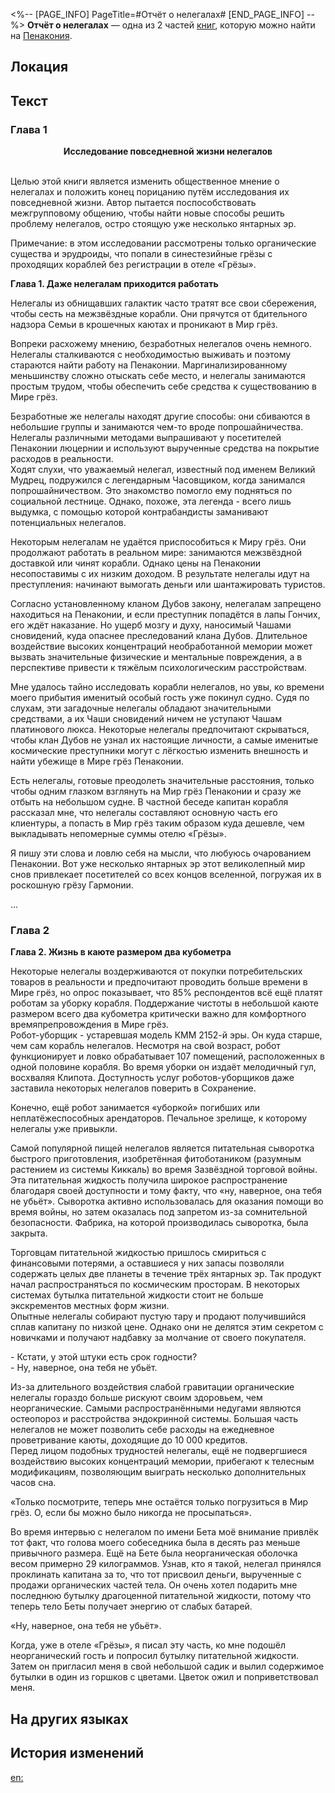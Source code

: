 <%-- [PAGE_INFO]
PageTitle=#Отчёт о нелегалах#
[END_PAGE_INFO] --%>
{{Дополнить}}
{{Книга Инфобокс
|id           = 344
|Название     = 
|Изображение  = Предмет Газета.png
|Мир          = Пенакония
|Томов        = 2
|Автор        = <!--нужно добавить-->
|Описание     = Отчёт о расследовании, основанный на опросах. В нём содержатся данные о неизвестной стороне жизни нелегалов - маргинализированного меньшинства жителей Пенаконии.
|Том1         = {{tx}}
|Источник1    = {{tx|Отсутствует источник}}
|Том2         = {{tx}}
|Источник2    = {{tx|Отсутствует источник}}
|Персонажи    = 
|Фракции      = 
}}
'''Отчёт о нелегалах''' — одна из 2 частей [[Книги|книг]], которую можно найти на [[Пенакония]].

==Локация==
{{Отметка карты|<!--название карты-->|<!--id отметки-->}}

==Текст==
===Глава 1===
<div align="center">'''Исследование повседневной жизни нелегалов'''</div><br />Целью этой книги является изменить общественное мнение о нелегалах и положить конец порицанию путём исследования их повседневной жизни. Автор пытается поспособствовать межгрупповому общению, чтобы найти новые способы решить проблему нелегалов, остро стоящую уже несколько янтарных эр.

Примечание: в этом исследовании рассмотрены только органические существа и эрудроиды, что попали в синестезийные грёзы с проходящих кораблей без регистрации в отеле «Грёзы».

'''Глава 1. Даже нелегалам приходится работать'''

Нелегалы из обнищавших галактик часто тратят все свои сбережения, чтобы сесть на межзвёздные корабли. Они прячутся от бдительного надзора Семьи в крошечных каютах и проникают в Мир грёз.

Вопреки расхожему мнению, безработных нелегалов очень немного. Нелегалы сталкиваются с необходимостью выживать и поэтому стараются найти работу на Пенаконии. Маргинализированному меньшинству сложно отыскать себе место, и нелегалы занимаются простым трудом, чтобы обеспечить себе средства к существованию в Мире грёз.

Безработные же нелегалы находят другие способы: они сбиваются в небольшие группы и занимаются чем-то вроде попрошайничества. Нелегалы различными методами выпрашивают у посетителей Пенаконии люцернии и используют вырученные средства на покрытие расходов в реальности.<br />
Ходят слухи, что уважаемый нелегал, известный под именем Великий Мудрец, подружился с легендарным Часовщиком, когда занимался попрошайничеством. Это знакомство помогло ему подняться по социальной лестнице. Однако, похоже, эта легенда - всего лишь выдумка, с помощью которой контрабандисты заманивают потенциальных нелегалов.

Некоторым нелегалам не удаётся приспособиться к Миру грёз. Они продолжают работать в реальном мире: занимаются межзвёздной доставкой или чинят корабли. Однако цены на Пенаконии несопоставимы с их низким доходом. В результате нелегалы идут на преступления: начинают вымогать деньги или шантажировать туристов.

Согласно установленному кланом Дубов закону, нелегалам запрещено находиться на Пенаконии, и если преступник попадётся в лапы Гончих, его ждёт наказание. Но ущерб мозгу и духу, наносимый Чашами сновидений, куда опаснее преследований клана Дубов. Длительное воздействие высоких концентраций необработанной мемории может вызвать значительные физические и ментальные повреждения, а в перспективе привести к тяжёлым психологическим расстройствам.

Мне удалось тайно исследовать корабли нелегалов, но увы, ко времени моего прибытия именитый особый гость уже покинул судно. Судя по слухам, эти загадочные нелегалы обладают значительными средствами, а их Чаши сновидений ничем не уступают Чашам платинового люкса. Некоторые нелегалы предпочитают скрываться, чтобы клан Дубов не узнал их настоящие личности, а самые именитые космические преступники могут с лёгкостью изменить внешность и найти убежище в Мире грёз Пенаконии.

Есть нелегалы, готовые преодолеть значительные расстояния, только чтобы одним глазком взглянуть на Мир грёз Пенаконии и сразу же отбыть на небольшом судне. В частной беседе капитан корабля рассказал мне, что нелегалы составляют основную часть его клиентуры, а попасть в Мир грёз таким образом куда дешевле, чем выкладывать непомерные суммы отелю «Грёзы».

Я пишу эти слова и ловлю себя на мысли, что любуюсь очарованием Пенаконии. Вот уже несколько янтарных эр этот великолепный мир снов привлекает посетителей со всех концов вселенной, погружая их в роскошную грёзу Гармонии.

...

===Глава 2===
'''Глава 2. Жизнь в каюте размером два кубометра'''

Некоторые нелегалы воздерживаются от покупки потребительских товаров в реальности и предпочитают проводить больше времени в Мире грёз, но опрос показывает, что 85% респондентов всё ещё платят роботам за уборку корабля. Поддержание чистоты в небольшой каюте размером всего два кубометра критически важно для комфортного времяпрепровождения в Мире грёз.<br />
Робот-уборщик - устаревшая модель КММ 2152-й эры. Он куда старше, чем сам корабль нелегалов. Несмотря на свой возраст, робот функционирует и ловко обрабатывает 107 помещений, расположенных в одной половине корабля. Во время уборки он издаёт мелодичный гул, восхваляя Клипота. Доступность услуг роботов-уборщиков даже заставила некоторых нелегалов поверить в Сохранение.

Конечно, ещё робот занимается «уборкой» погибших или неплатёжеспособных арендаторов. Печальное зрелище, к которому нелегалы уже привыкли.

Самой популярной пищей нелегалов является питательная сыворотка быстрого приготовления, изобретённая фитоботаником (разумным растением из системы Киккаль) во время Зазвёздной торговой войны. Эта питательная жидкость получила широкое распространение благодаря своей доступности и тому факту, что «ну, наверное, она тебя не убьёт». Сыворотка активно использовалась для оказания помощи во время войны, но затем оказалась под запретом из-за сомнительной безопасности. Фабрика, на которой производилась сыворотка, была закрыта.

Торговцам питательной жидкостью пришлось смириться с финансовыми потерями, а оставшиеся у них запасы позволяли содержать целых две планеты в течение трёх янтарных эр. Так продукт начал распространяться по космическим просторам. В некоторых системах бутылка питательной жидкости стоит не больше экскрементов местных форм жизни.<br />
Опытные нелегалы собирают пустую тару и продают получившийся сплав капитану по низкой цене. Однако они не делятся этим секретом с новичками и получают надбавку за молчание от своего покупателя.

- Кстати, у этой штуки есть срок годности?<br />
- Ну, наверное, она тебя не убьёт.

Из-за длительного воздействия слабой гравитации органические нелегалы гораздо больше рискуют своим здоровьем, чем неорганические. Самыми распространёнными недугами являются остеопороз и расстройства эндокринной системы. Большая часть нелегалов не может позволить себе расходы на ежедневное проветривание каюты, доходящие до 10 000 кредитов.<br />
Перед лицом подобных трудностей нелегалы, ещё не подвергшиеся воздействию высоких концентраций мемории, прибегают к телесным модификациям, позволяющим выиграть несколько дополнительных часов сна.

«Только посмотрите, теперь мне остаётся только погрузиться в Мир грёз. О, если бы можно было никогда не просыпаться».

Во время интервью с нелегалом по имени Бета моё внимание привлёк тот факт, что голова моего собеседника была в десять раз меньше привычного размера. Ещё на Бете была неорганическая оболочка весом примерно 29 килограммов. Узнав, кто я такой, нелегал принялся проклинать капитана за то, что тот присвоил деньги, вырученные с продажи органических частей тела. Он очень хотел подарить мне последнюю бутылку драгоценной питательной жидкости, потому что теперь тело Беты получает энергию от слабых батарей.

«Ну, наверное, она тебя не убьёт».

Когда, уже в отеле «Грёзы», я писал эту часть, ко мне подошёл неорганический гость и попросил бутылку питательной жидкости. Затем он пригласил меня в свой небольшой садик и вылил содержимое бутылки в один из горшков с цветами. Цветок ожил и поприветствовал меня.

==На других языках==
{{На других языках
|en   = Stowaway Investigative Report
|zhs  = 偷渡客调查报告
|zht  = 偷渡客調查報告
|ja   = 密航者調査レポート
|ko   = 밀입국자 조사 보고서
|es   = Informe de investigación sobre los polizones
|fr   = Rapport d'enquête sur les clandestins
|ru   = Отчёт о нелегалах
|th   = รายงานสืบสวนผู้ลักลอบข้ามแดน
|vi   = Báo Cáo Điều Tra Người Nhập Cư Trái Phép
|de   = Untersuchungsbericht über blinde Passagiere
|id   = Laporan Penyelidikan Penyelundup
|pt   = Relatório Investigativo sobre Clandestinos
}}

==История изменений==
{{История изменений|3.5}}

[[en:]]